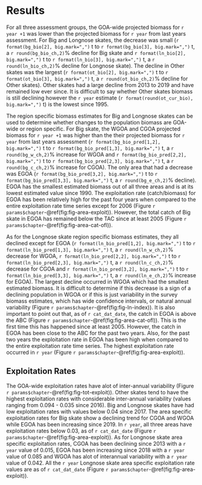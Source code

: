 # Results

For all three assessment groups, the GOA-wide projected biomass for `r year +1` was lower than the projected biomass for `r year` from last years assessment. For Big and Longnose skates, the decrease was small (`r format(bg_bio[2], big.mark=",") ` t to `r format(bg_bio[3], big.mark=",") ` t, a `r round(bg_bio_ch,2)`% decline for Big skate and `r format(ln_bio[2], big.mark=",") ` t to `r format(ln_bio[3], big.mark=",") ` t, a `r round(ln_bio_ch,2)`% decline for Longnose skate). The decline in Other skates was the largest (`r format(ot_bio[2], big.mark=",") ` t to `r format(ot_bio[3], big.mark=",") ` t, a `r round(ot_bio_ch,2)`% decline for Other skates). Other skates had a large decline from 2013 to 2019 and have remained low ever since. It is difficult to say whether Other skates biomass is still declining however the `r year` estimate (`r format(round(ot_cur_bio), big.mark=",") ` t) is the lowest since 1995.

The region specific biomass estimates for Big and Longnose skates can be used to determine whether changes to the population biomass are GOA-wide or region specific. For Big skate, the WGOA and CGOA projected biomass for `r year +1` was higher than the their projected biomass for `r year` from last years assessment (`r format(bg_bio_pred[1,2], big.mark=",") ` t to `r format(bg_bio_pred[1,3], big.mark=",") ` t, a `r round(bg_w_ch,2)`% increase for WGOA and `r format(bg_bio_pred[2,2], big.mark=",") ` t to `r format(bg_bio_pred[2,3], big.mark=",") ` t, a `r round(bg_c_ch,2)`% increase for CGOA). The only area that had a decrease was EGOA (`r format(bg_bio_pred[3,2], big.mark=",") ` t to `r format(bg_bio_pred[3,3], big.mark=",") ` t, a `r round(bg_e_ch,2)`% decline). EGOA has the smallest estimated biomass out of all three areas and is at its lowest estimated value since 1990. The exploitation rate (catch/biomass) for EGOA has been relatively high for the past four years when compared to the entire exploitation rate time series except for 2006 (Figure `r params$chapter`-\@ref(fig:fig-area-exploit)). However, the total catch of Big skate in EGOA has remained below the TAC since at least 2005 (Figure `r params$chapter`-\@ref(fig:fig-area-cat-ofl)). 

As for the Longnose skate region specific biomass estimates, they all declined except for EGOA (`r format(ln_bio_pred[1,2], big.mark=",") ` t to `r format(ln_bio_pred[1,3], big.mark=",") ` t, a `r round(ln_w_ch,2)`% decrease for WGOA, `r format(ln_bio_pred[2,2], big.mark=",") ` t to `r format(ln_bio_pred[2,3], big.mark=",") ` t, a `r round(ln_c_ch,2)`% decrease for CGOA and `r format(ln_bio_pred[3,2], big.mark=",") ` t to `r format(ln_bio_pred[3,3], big.mark=",") ` t, a `r round(ln_e_ch,2)`% increase for EGOA). The largest decline occurred in WGOA which had the smallest estimated biomass. It is difficult to determine if this decrease is a sign of a declining population in WGOA or if this is just variability in the survey biomass estimates, which has wide confidence intervals, or natural annual variability (Figure `r params$chapter`-\@ref(fig:fig-ln-index)). It is also important to point out that, as of `r cat_dat_date`, the catch in EGOA is above the ABC (Figure `r params$chapter`-\@ref(fig:fig-area-cat-ofl)). This is the first time this has happened since at least 2005. However, the catch in EGOA has been close to the ABC for the past two years. Also, for the past two years the exploitation rate in EGOA has been high when compared to the entire exploitation rate time series. The highest exploitation rate occurred in `r year` (Figure `r params$chapter`-\@ref(fig:fig-area-exploit)).  


## Exploitation Rates
The GOA-wide exploitation rates have alot of inter-annual variability (Figure `r params$chapter`-\@ref(fig:fig-tot-exploit)). Other skates tend to have the highest exploitation rates with considerable inter-annual variability (values ranging from 0.094 - 0.035 since 2016). Big and Longnose skates have had low exploitation rates with values below 0.04 since 2017. The area specific exploitation rates for Big skate show a declining trend for CGOA and WGOA while EGOA has been increasing since 2019. In `r year`, all three areas have exploitation rates below 0.03, as of `r cat_dat_date` (Figure `r params$chapter`-\@ref(fig:fig-area-exploit)). As for Longnose skate area specific exploitation rates, CGOA has been declining since 2013 with a `r year` value of 0.015, EGOA has been increasing since 2018 with a `r year` value of 0.085 and WGOA has alot of interannual variability with a `r year` value of 0.042. All the `r year` Longnose skate area specific exploitation rate values are as of `r cat_dat_date` (Figure `r params$chapter`-\@ref(fig:fig-area-exploit)). 

